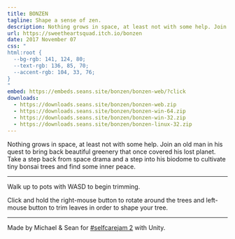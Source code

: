```yaml
---
title: BONZEN
tagline: Shape a sense of zen.
description: Nothing grows in space, at least not with some help. Join an old man in his quest to bring back beautiful greenery that once covered his lost planet. Take a step back from space drama and a step into his biodome to cultivate tiny bonsai trees and find some inner peace.
url: https://sweetheartsquad.itch.io/bonzen
date: 2017 November 07
css: "
html:root {
  --bg-rgb: 141, 124, 80;
  --text-rgb: 136, 85, 70;
  --accent-rgb: 104, 33, 76;
}
"
embed: https://embeds.seans.site/bonzen/bonzen-web/?click
downloads:
  - https://downloads.seans.site/bonzen/bonzen-web.zip
  - https://downloads.seans.site/bonzen/bonzen-win-64.zip
  - https://downloads.seans.site/bonzen/bonzen-win-32.zip
  - https://downloads.seans.site/bonzen/bonzen-linux-32.zip
---
```

Nothing grows in space, at least not with some help. Join an old man in his quest to bring back beautiful greenery that once covered his lost planet. Take a step back from space drama and a step into his biodome to cultivate tiny bonsai trees and find some inner peace.

---

Walk up to pots with WASD to begin trimming.

Click and hold the right-mouse button to rotate around the trees and left-mouse button to trim leaves in order to shape your tree.

---

Made by Michael & Sean for [#selfcarejam 2](https://itch.io/jam/self-care-jam-2) with Unity.
